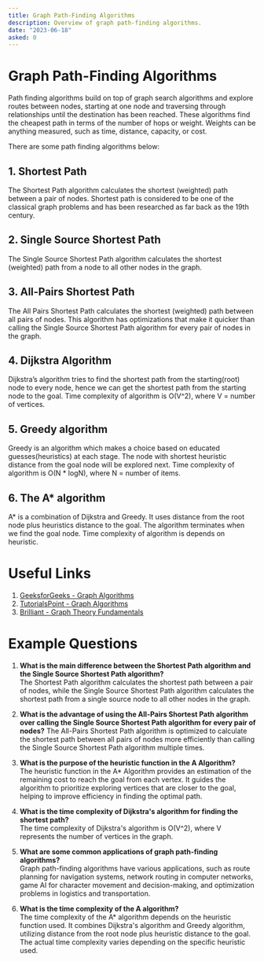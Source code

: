 ```yaml
---
title: Graph Path-Finding Algorithms
description: Overview of graph path-finding algorithms.
date: "2023-06-18"
asked: 0
---
```


# Graph Path-Finding Algorithms

Path finding algorithms build on top of graph search algorithms and explore routes between nodes, starting at one node and traversing through relationships until the destination has been reached. These algorithms find the cheapest path in terms of the number of hops or weight. Weights can be anything measured, such as time, distance, capacity, or cost.

There are some path finding algorithms below:

## 1. Shortest Path

The Shortest Path algorithm calculates the shortest (weighted) path between a pair of nodes. Shortest path is considered to be one of the classical graph problems and has been researched as far back as the 19th century.

## 2. Single Source Shortest Path

The Single Source Shortest Path algorithm calculates the shortest (weighted) path from a node to all other nodes in the graph.

## 3. All-Pairs Shortest Path

The All Pairs Shortest Path calculates the shortest (weighted) path between all pairs of nodes. This algorithm has optimizations that make it quicker than calling the Single Source Shortest Path algorithm for every pair of nodes in the graph.

## 4. Dijkstra Algorithm

Dijkstra’s algorithm tries to find the shortest path from the starting(root) node to every node, hence we can get the shortest path from the starting node to the goal. Time complexity of algorithm is O(V^2), where V = number of vertices.

## 5. Greedy algorithm

Greedy is an algorithm which makes a choice based on educated guesses(heuristics) at each stage. The node with shortest heuristic distance from the goal node will be explored next. Time complexity of algorithm is O(N \* logN), where N = number of items.

## 6. The A\* algorithm

A\* is a combination of Dijkstra and Greedy. It uses distance from the root node plus heuristics distance to the goal. The algorithm terminates when we find the goal node. Time complexity of algorithm is depends on heuristic.

# Useful Links

1. [GeeksforGeeks - Graph Algorithms](https://www.geeksforgeeks.org/graph-data-structure-and-algorithms/)
2. [TutorialsPoint - Graph Algorithms](https://www.tutorialspoint.com/graph_theory/graph_theory_algorithms.htm)
3. [Brilliant - Graph Theory Fundamentals](https://brilliant.org/wiki/graph-theory-fundamentals/)

# Example Questions

1. **What is the main difference between the Shortest Path algorithm and the Single Source Shortest Path algorithm?**\
   The Shortest Path algorithm calculates the shortest path between a pair of nodes, while the Single Source Shortest Path algorithm calculates the shortest path from a single source node to all other nodes in the graph.

2. **What is the advantage of using the All-Pairs Shortest Path algorithm over calling the Single Source Shortest Path algorithm for every pair of nodes?**
   The All-Pairs Shortest Path algorithm is optimized to calculate the shortest path between all pairs of nodes more efficiently than calling the Single Source Shortest Path algorithm multiple times.

3. **What is the purpose of the heuristic function in the A Algorithm?**\
   The heuristic function in the A\* Algorithm provides an estimation of the remaining cost to reach the goal from each vertex. It guides the algorithm to prioritize exploring vertices that are closer to the goal, helping to improve efficiency in finding the optimal path.

4. **What is the time complexity of Dijkstra's algorithm for finding the shortest path?**\
   The time complexity of Dijkstra's algorithm is O(V^2), where V represents the number of vertices in the graph.

5. **What are some common applications of graph path-finding algorithms?**\
   Graph path-finding algorithms have various applications, such as route planning for navigation systems, network routing in computer networks, game AI for character movement and decision-making, and optimization problems in logistics and transportation.

6. **What is the time complexity of the A algorithm?**\
   The time complexity of the A\* algorithm depends on the heuristic function used. It combines Dijkstra's algorithm and Greedy algorithm, utilizing distance from the root node plus heuristic distance to the goal. The actual time complexity varies depending on the specific heuristic used.
